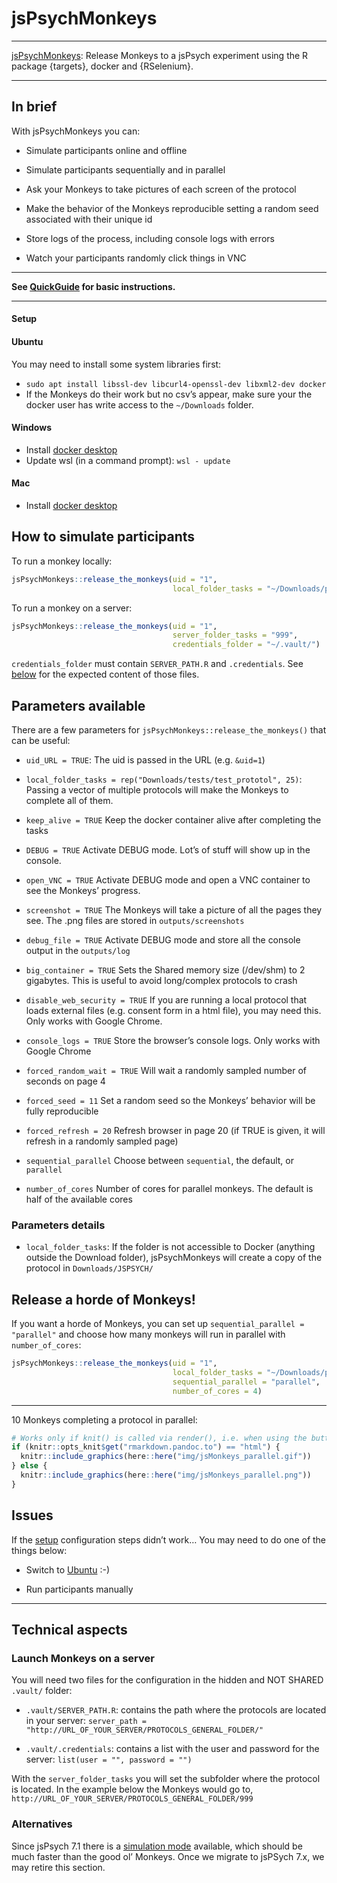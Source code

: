 # jsPsychMonkeys {#jsPsychMonkeys}

------------------------------------------------------------------------

[jsPsychMonkeys](https://github.com/gorkang/jsPsychMonkeys): Release Monkeys to a jsPsych experiment using the R package {targets}, docker and {RSelenium}.

------------------------------------------------------------------------

::: {.callout-tip icon=false}

## In brief

With jsPsychMonkeys you can:

-   Simulate participants online and offline

-   Simulate participants sequentially and in parallel

-   Ask your Monkeys to take pictures of each screen of the protocol

-   Make the behavior of the Monkeys reproducible setting a random seed associated with their unique id

-   Store logs of the process, including console logs with errors

-   Watch your participants randomly click things in VNC

:::  

------------------------------------------------------------------------

**See [QuickGuide](#QuickGuidejsPsychMonkeys) for basic instructions.**

------------------------------------------------------------------------

#### Setup {.unnumbered}


::: {.callout-caution collapse="true"}

#### Ubuntu

You may need to install some system libraries first:  

- `sudo apt install libssl-dev libcurl4-openssl-dev libxml2-dev docker`  
- If the Monkeys do their work but no csv's appear, make sure your the docker user has write access to the `~/Downloads` folder.  

:::   

::: {.callout-caution collapse="true"}  

#### Windows  

- Install [docker desktop](https://docs.docker.com/desktop/install/windows-install/)  
- Update wsl (in a command prompt): `wsl - update`  


:::   

::: {.callout-caution collapse="true"}  

#### Mac

- Install [docker desktop](https://docs.docker.com/desktop/install/mac-install/)  

:::



## How to simulate participants

To run a monkey locally:  

```r

jsPsychMonkeys::release_the_monkeys(uid = "1", 
                                    local_folder_tasks = "~/Downloads/protocol999/")

```


To run a monkey on a server:  

```r

jsPsychMonkeys::release_the_monkeys(uid = "1", 
                                    server_folder_tasks = "999", 
                                    credentials_folder = "~/.vault/")
```

`credentials_folder` must contain `SERVER_PATH.R` and  `.credentials`. See [below](04-jsPsychMonkeys.html#launch-monkeys-on-a-server) for the expected content of those files.  



## Parameters available

There are a few parameters for `jsPsychMonkeys::release_the_monkeys()` that can be useful:

-   `uid_URL = TRUE`: The uid is passed in the URL (e.g. `&uid=1`)

-   `local_folder_tasks = rep("Downloads/tests/test_prototol", 25)`: Passing a vector of multiple protocols will make the Monkeys to complete all of them.

-   `keep_alive = TRUE` Keep the docker container alive after completing the tasks

-   `DEBUG = TRUE` Activate DEBUG mode. Lot's of stuff will show up in the console.

-   `open_VNC = TRUE` Activate DEBUG mode and open a VNC container to see the Monkeys' progress.

-   `screenshot = TRUE` The Monkeys will take a picture of all the pages they see. The .png files are stored in `outputs/screenshots`

-   `debug_file = TRUE` Activate DEBUG mode and store all the console output in the `outputs/log`

-   `big_container = TRUE` Sets the Shared memory size (/dev/shm) to 2 gigabytes. This is useful to avoid long/complex protocols to crash

-   `disable_web_security = TRUE` If you are running a local protocol that loads external files (e.g. consent form in a html file), you may need this. Only works with Google Chrome.

-   `console_logs = TRUE` Store the browser's console logs. Only works with Google Chrome

-   `forced_random_wait = TRUE` Will wait a randomly sampled number of seconds on page 4

-   `forced_seed = 11` Set a random seed so the Monkeys' behavior will be fully reproducible

-   `forced_refresh = 20` Refresh browser in page 20 (if TRUE is given, it will refresh in a randomly sampled page)

-   `sequential_parallel` Choose between `sequential`, the default, or `parallel`
                                    
-   `number_of_cores` Number of cores for parallel monkeys. The default is half of the available cores  

### Parameters details

-   `local_folder_tasks`: If the folder is not accessible to Docker (anything outside the Download folder), jsPsychMonkeys will create a copy of the protocol in `Downloads/JSPSYCH/`




## Release a horde of Monkeys!  

If you want a horde of Monkeys, you can set up `sequential_parallel = "parallel"` and choose how many monkeys will run in parallel with `number_of_cores`:  

```r

jsPsychMonkeys::release_the_monkeys(uid = "1", 
                                    local_folder_tasks = "~/Downloads/protocol999/",
                                    sequential_parallel = "parallel",
                                    number_of_cores = 4)  

```


------------------------------------------------------------------------

10 Monkeys completing a protocol in parallel:  

```r
# Works only if knit() is called via render(), i.e. when using the button in RStudio.
if (knitr::opts_knit$get("rmarkdown.pandoc.to") == "html") {
  knitr::include_graphics(here::here("img/jsMonkeys_parallel.gif"))
} else {
  knitr::include_graphics(here::here("img/jsMonkeys_parallel.png"))
}
```



## Issues

If the [setup](04-jsPsychMonkeys.html#setup) configuration steps didn't work... You may need to do one of the things below:

-   Switch to [Ubuntu](https://ubuntu.com/download/desktop) :-)  

-   Run participants manually  



------------------------------------------------------------------------


## Technical aspects

### Launch Monkeys on a server

You will need two files for the configuration in the hidden and NOT SHARED `.vault/` folder:  

- `.vault/SERVER_PATH.R`:  contains the path where the protocols are located in your server: `server_path = "http://URL_OF_YOUR_SERVER/PROTOCOLS_GENERAL_FOLDER/"`  

- `.vault/.credentials`: contains a list with the user and password for the server: `list(user = "", password = "")`


With the `server_folder_tasks` you will set the subfolder where the protocol is located. In the example below the Monkeys would go to, `http://URL_OF_YOUR_SERVER/PROTOCOLS_GENERAL_FOLDER/999`


### Alternatives  

Since jsPsych 7.1 there is a [simulation mode](https://www.jspsych.org/7.3/overview/simulation/) available, which should be much faster than the good ol' Monkeys. Once we migrate to jsPSych 7.x, we may retire this section.
